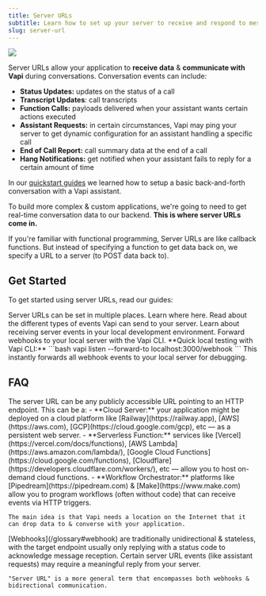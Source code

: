 ```yaml
---
title: Server URLs
subtitle: Learn how to set up your server to receive and respond to messages from Vapi.
slug: server-url
---
```



<Frame caption="Server URLs give Vapi a location to send real-time conversation data (as well as query for data Vapi needs).">
  <img src="./static/images/server-url/overview-graphic.png" />
</Frame>

Server URLs allow your application to **receive data** & **communicate with Vapi** during conversations. Conversation events can include:

- **Status Updates:** updates on the status of a call
- **Transcript Updates**: call transcripts
- **Function Calls:** payloads delivered when your assistant wants certain actions executed
- **Assistant Requests:** in certain circumstances, Vapi may ping your server to get dynamic configuration for an assistant handling a specific call
- **End of Call Report:** call summary data at the end of a call
- **Hang Notifications:** get notified when your assistant fails to reply for a certain amount of time

In our [quickstart guides](/quickstart) we learned how to setup a basic back-and-forth conversation with a Vapi assistant.

To build more complex & custom applications, we're going to need to get real-time conversation data to our backend. **This is where server URLs come in.**

<Info>
  If you're familiar with functional programming, Server URLs are like callback functions. But
  instead of specifying a function to get data back on, we specify a URL to a server (to POST data
  back to).
</Info>

## Get Started

To get started using server URLs, read our guides:

<CardGroup cols={2}>
  <Card
    title="Setting Server URLs"
    icon="link"
    iconType="duotone"
    href="/server-url/setting-server-urls"
  >
    Server URLs can be set in multiple places. Learn where here.
  </Card>
  <Card title="Events" icon="bell-on" iconType="solid" href="/server-url/events">
    Read about the different types of events Vapi can send to your server.
  </Card>
  <Card
    title="Developing Locally"
    icon="laptop-arrow-down"
    iconType="solid"
    href="/server-url/developing-locally"
  >
    Learn about receiving server events in your local development environment.
  </Card>
  <Card
    title="CLI Webhook Testing"
    icon="terminal"
    iconType="solid"
    href="/cli/webhook"
  >
    Forward webhooks to your local server with the Vapi CLI.
  </Card>
</CardGroup>

<Tip>
**Quick local testing with Vapi CLI:**
```bash
vapi listen --forward-to localhost:3000/webhook
```
This instantly forwards all webhook events to your local server for debugging.
</Tip>

## FAQ

<AccordionGroup>
  <Accordion title="Where can the server be located?">
    The server URL can be any publicly accessible URL pointing to an HTTP endpoint. This can be a:
    - **Cloud Server:** your application might be deployed on a cloud platform like [Railway](https://railway.app), [AWS](https://aws.com), [GCP](https://cloud.google.com/gcp), etc — as a persistent web server.
    - **Serverless Function:** services like [Vercel](https://vercel.com/docs/functions), [AWS Lambda](https://aws.amazon.com/lambda/), [Google Cloud Functions](https://cloud.google.com/functions), [Cloudflare](https://developers.cloudflare.com/workers/), etc — allow you to host on-demand cloud functions.
    - **Workflow Orchestrator:** platforms like [Pipedream](https://pipedream.com) & [Make](https://www.make.com) allow you to program workflows (often without code) that can receive events via HTTP triggers.

    The main idea is that Vapi needs a location on the Internet that it can drop data to & converse with your application.

  </Accordion>
  <Accordion title="Why not just call them webhooks?">
    [Webhooks](/glossary#webhook) are traditionally unidirectional & stateless, with the target endpoint usually only replying with a status code to acknowledge message reception. Certain server URL events (like assistant requests) may require a meaningful reply from your server.

    "Server URL" is a more general term that encompasses both webhooks & bidirectional communication.

  </Accordion>
</AccordionGroup>
